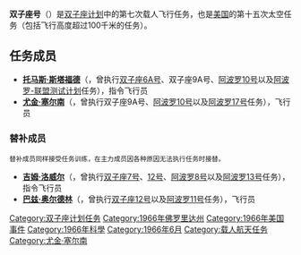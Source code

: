 {{noteTA
|T=zh-tw:雙子星9A號;zh-hk:雙子座9A號;zh-cn:双子座9A号;
|1=zh-tw:雙子星;zh-hk:雙子座;zh-cn:双子座;
|G1=Aero
}}
{{Infobox spaceflight
| operator           = [[美国国家航空航天局|美国国家航空航天局]]
| name               = 双子座{{lang|en|9A}}号
| insignia           = Ge09Patch_orig.png
| crew_callsign      = 双子座{{lang|en|9A}}号
| crew_size          = 2
| launch_date        = 1966年6月3日<br />13:39:33 {{lang|en|[[UTC|UTC]]}}
| launch_site        = 佛罗里达州[[肯尼迪航天中心|肯尼迪航天中心]]<br />{{lang|en|LC 19}}
| orbit_apoapsis     = 266.9千米
| apsis              = 地
| orbit_reference    = [[地心轨道|地心轨道]]
| orbit_regime       = [[近地轨道|近地轨道]]
| orbit_periapsis    = 158.8千米
| orbit_period       = 88.78分钟
| orbit_inclination  = 28.91°
| landing_date       = 1966年6月6日<br />14:00:23 {{lang|en|UTC}}
| landing_site       = {{coord|27|52|N|75|0|W}}
| mission_duration   = 3天0小时20分钟50秒
| orbits_completed   = 47
| launch_mass        = {{convert|8300|lb|kg|order=flip}}
| distance_travelled = 2,020,741千米
| crew_photo         = The Actual Gemini 9 Prime Crew - GPN-2000-001353.jpg
| crew_photo_caption = 左起：斯塔福德、塞尔南
| next_mission       = [[File:Gemini_10_mission_patch_original.png|25px]] [[双子座10号|双子座10号]]
| programme          = [[双子座计划|双子座计划]]
| previous_mission   = [[File:Ge08Patch_orig.png|25px]] [[双子座8号|双子座8号]]|
|}}

'''双子座{{lang|en|9A}}号'''（{{lang|en|'''Gemini IX-A'''}}）是[[双子座计划|双子座计划]]中的第七次载人飞行任务，也是[[美国|美国]]的第十五次太空任务（包括飞行高度超过100千米的{{lang|en|[[X-15|X-15]]}}任务）。

== 任务成员 ==
* '''[[托马斯·斯塔福德|托马斯·斯塔福德]]'''（{{lang|en|Tom Stafford}}，曾执行[[双子座6A号|双子座6A号]]、双子座9A号、[[阿波罗10号|阿波罗10号]]以及[[阿波罗-联盟测试计划|阿波罗-联盟测试计划]]任务），指令飞行员
* '''[[尤金·塞尔南|尤金·塞尔南]]'''（{{lang|en|Eugene Cernan}}，曾执行双子座9A号、[[阿波罗10号|阿波罗10号]]以及[[阿波罗17号|阿波罗17号]]任务），飞行员

=== 替补成员 ===
<small>替补成员同样接受任务训练，在主力成员因各种原因无法执行任务时接替。</small>
* '''[[吉姆·洛威尔|吉姆·洛威尔]]'''（{{lang|en|Jim Lovell}}，曾执行[[双子座7号|双子座7号]]、[[双子座12号|12号]]、[[阿波罗8号|阿波罗8号]]以及[[阿波罗13号|阿波罗13号]]任务），指令飞行员
* '''[[巴兹·奥尔德林|巴兹·奥尔德林]]'''（{{lang|en|Buzz Aldrin}}，曾执行[[双子座12号|双子座12号]]以及[[阿波罗11号|阿波罗11号]]任务），飞行员

{{双子座计划}}
[[Category:双子座计划任务|Category:双子座计划任务]]
[[Category:1966年佛罗里达州|Category:1966年佛罗里达州]]
[[Category:1966年美国事件|Category:1966年美国事件]]
[[Category:1966年科學|Category:1966年科學]]
[[Category:1966年6月|Category:1966年6月]]
[[Category:载人航天任务|Category:载人航天任务]]
[[Category:尤金·塞尔南|Category:尤金·塞尔南]]